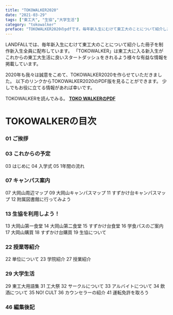 ```yaml
---
title: "TOKOWALKER2020"
date: "2021-03-29"
tags: ["東工大", "生協","大学生活"]
category: "tokowalker"
preface: "TOKOWALKER2020のpdfです。毎年新入生にむけて東工大のことについて紹介した冊子を制作しています。生協関連の書類に入っていたもののWeb版です。"
---
```


LANDFALLでは、毎年新入生にむけて東工大のことについて紹介した冊子を制作新入生全員に配布しています。
「TOKOWALKER」は東工大に入る新入生がこれからの東工大生活に良いスタートダッシュをきれるよう様々な有益な情報を掲載しています。

2020年も我々は誠意をこめて、TOKOWALKER2020を作らせていただきました。
以下のリンクからTOKOWALKER2020のPDF版を見ることができます。
少しでもお役に立てる情報があれば幸いです。

TOKOWALKERを読んでみる。
[**TOKO WALKERのPDF**](./TOKOWALKER2020.pdf)

# TOKOWALKERの目次

### 01 ご挨拶

### 03 これからの予定　
03 はじめに
04 入学式
05 1年間の流れ

### 07 キャンパス案内
07 大岡山周辺マップ
09 大岡山キャンパスマップ
11 すずかけ台キャンパスマップ
12 附属図書館に行ってみよう

### 13 生協を利用しよう！
13 大岡山第一食堂
14 大岡山第二食堂
15 すずかけ台食堂
16 学食パスのご案内
17 大岡山購買
18 すずかけ台購買
19 生協について

### 22 授業等紹介　
22 単位について
23 学院紹介
27 授業紹介

### 29 大学生活
29 東工大用語集
31 工大祭
32 サークルについて
33 アルバイトについて
34 飲酒について
35 NO! CULT
36 カウンセラーの紹介
41 運転免許を取ろう

### 46 編集後記